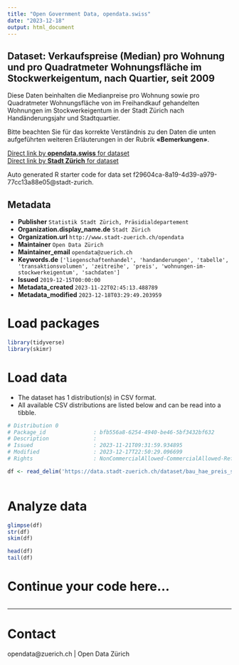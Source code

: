 ```yaml
---
title: "Open Government Data, opendata.swiss"
date: "2023-12-18"
output: html_document
---
```


## Dataset: Verkaufspreise (Median) pro Wohnung und pro Quadratmeter Wohnungsfläche im Stockwerkeigentum, nach Quartier, seit 2009


Diese Daten beinhalten die Medianpreise pro Wohnung sowie pro Quadratmeter Wohnungsfläche von im Freihandkauf gehandelten Wohnungen im Stockwerkeigentum in der Stadt Zürich nach Handänderungsjahr und Stadtquartier.

Bitte beachten Sie für das korrekte Verständnis zu den Daten die unten aufgeführten weiteren Erläuterungen in der Rubrik **«Bemerkungen»**.



[Direct link by **opendata.swiss** for dataset](https://opendata.swiss/de/dataset/verkaufspreise-median-pro-wohnung-und-pro-quadratmeter-wohnungsflache-im-stockwerkeigentum-2009-1)<br>
[Direct link by **Stadt Zürich** for dataset](https://data.stadt-zuerich.ch/dataset/bau_hae_preis_stockwerkeigentum_stadtquartier_od5157)

Auto generated R starter code for data set f29604ca-8a19-4d39-a979-77cc13a88e05@stadt-zurich.

## Metadata

- **Publisher** `Statistik Stadt Zürich, Präsidialdepartement`
- **Organization.display_name.de** `Stadt Zürich`
- **Organization.url** `http://www.stadt-zuerich.ch/opendata`
- **Maintainer** `Open Data Zürich`
- **Maintainer_email** `opendata@zuerich.ch`
- **Keywords.de** `['liegenschaftenhandel', 'handanderungen', 'tabelle', 'transaktionsvolumen', 'zeitreihe', 'preis', 'wohnungen-im-stockwerkeigentum', 'sachdaten']`
- **Issued** `2019-12-15T00:00:00`
- **Metadata_created** `2023-11-22T02:45:13.488789`
- **Metadata_modified** `2023-12-18T03:29:49.203959`


# Load packages

```r

library(tidyverse)
library(skimr)

```

# Load data

-   The dataset has 1 distribution(s) in CSV format.
-   All available CSV distributions are listed below and can be read into a tibble.

```r

# Distribution 0
# Package_id               : bfb556a8-6254-4940-be46-5bf3432bf632
# Description              : 
# Issued                   : 2023-11-21T09:31:59.934895
# Modified                 : 2023-12-17T22:50:29.096699
# Rights                   : NonCommercialAllowed-CommercialAllowed-ReferenceNotRequired

df <- read_delim('https://data.stadt-zuerich.ch/dataset/bau_hae_preis_stockwerkeigentum_stadtquartier_od5157/download/BAU515OD5157.csv')



```

# Analyze data

```r

glimpse(df)
str(df)
skim(df)

head(df)
tail(df)

```

# Continue your code here...

```r

```

------------------------------------------------------------------------

# Contact

opendata@zuerich.ch | Open Data Zürich
